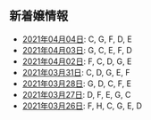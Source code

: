 新着嬢情報
----

- [2021年04月04日](/new/2021-04-04): C, G, F, D, E
- [2021年04月03日](/new/2021-04-03): G, C, E, F, D
- [2021年04月02日](/new/2021-04-02): F, C, D, G, E
- [2021年03月31日](/new/2021-03-31): C, D, G, E, F
- [2021年03月28日](/new/2021-03-28): G, D, C, F, E
- [2021年03月27日](/new/2021-03-27): D, F, E, G, C
- [2021年03月26日](/new/2021-03-26): F, H, C, G, E, D
